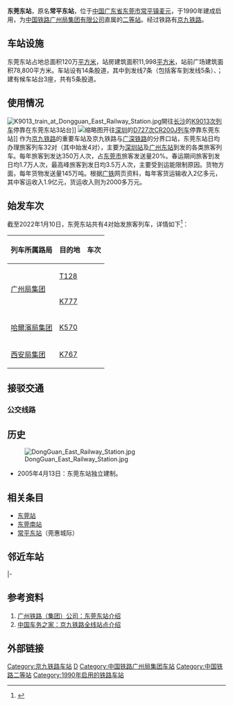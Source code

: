 {{NoteTA|1=zh-cn:车次; zh-hk:班次;}}
{{About|原称常平东站的[[京九铁路|京九铁路]]车站|该站南侧的[[莞惠城际轨道交通|莞惠城际轨道交通]]车站|常平东站}}
{{Infobox China railway station
|车站名称 = 东莞东站
|图片 = File:Dongguandong Railway Station 7088.jpg
|图片介绍 = 拍摄于2020年9月
|其他名称 = 常平东站
|车站名称拼音 = Dongguandōng zhàn
|英文名称 = Dongguandong Railway Station<ref>{{Cite web |url=http://news.sina.com.cn/o/2012-09-18/080725196193.shtml |title=铁道部:火车站名含"东西南北"统一改用拼音 |accessdate=2016-08-14 |archive-date=2017-07-30 |archive-url=https://web.archive.org/web/20170730073100/http://news.sina.com.cn/o/2012-09-18/080725196193.shtml |dead-url=no }}</ref><ref>{{cite journal |author=[[铁道部运输局|铁道部运输局]] |journal = 铁路客货运输专刊 |year=2012 |issue=4 |title = 关于明确铁路车站站名英文译法的通知 |id = 运营运调电[2012]1911号 |page = 6}}</ref>
|车站代码 = 25880<ref>{{cite book|title=中华人民共和国铁路车站代码（GB/T 10302-2010）|publisher=中国标准出版社|year=2010|isbn=155066140495|ignore-isbn-error=true|pages=9}}</ref>
|电报码 = DMQ
|拼音码 = DGD
|车站位置 = [[广东省|广东省]][[东莞市|东莞市]][[常平镇|常平镇]][[麦元|麦元]]常东路<ref>{{cite web|url=http://www.12306.cn/mormhweb/kyyyz/|title=客运营业站站点|publisher=[[中国铁路客户服务中心|中国铁路客户服务中心]]|accessdate=2018-06-09|archive-date=2016-08-24|archive-url=https://web.archive.org/web/20160824193818/http://www.12306.cn/mormhweb/kyyyz/|dead-url=no}}</ref>
|坐标 = {{coord|22|58|11|N|114|02|2.5|E|display=inline,title}}
|线路 = [[京九铁路|京九铁路]]、[[广梅汕铁路|广梅汕铁路]]
|connection={{rint|cn|rail}}[[莞惠城际轨道交通|莞惠城際鐵路]] [[常平东站|常平东站]]
|车站等级 = [[二等站_(中鐵)|二等站]]
|归属 = [[中国铁路广州局集团有限公司|中国铁路广州局集团有限公司]]
|站线配置图=
|站线配置图宽度 = 750px
}}
'''东莞东站'''，原名'''常平东站'''，位于[[中国|中国]][[广东省|广东省]][[东莞市|东莞市]][[常平镇|常平镇]][[麦元|麦元]]，于1990年建成启用，为[[中国铁路广州局集团有限公司|中国铁路广州局集团有限公司]]直属的[[二等站_(中鐵)|二等站]]。经过铁路有[[京九铁路|京九铁路]]。

==车站设施==
东莞东站占地总面积120万[[平方米|平方米]]，站房建筑面积11,998[[平方米|平方米]]，站前广场建筑面积78,800平方米。车站设有14条股道，其中到发线7条（包括客车到发线5条）、；建有候车站台3座，共有5条股道。

==使用情况==
[[File:K9013_train_at_Dongguan_East_Railway_Station.jpg|thumb]]開往[[长沙站|长沙]]的[[K9011/9014、K9012/9013次列车|K9013次列车]]停靠在东莞东站3站台]]
[[File:D727-728_CR200J,_Dongguandong_Station(20200103).jpg|缩略图]]开往[[深圳站|深圳]]的[[D727/728次列车|D727次]][[复兴号CR200J型电力动车组|CR200J列车]]停靠东莞东站]]
作为[[京九铁路|京九铁路]]的重要车站及京九铁路与[[广深铁路|广深铁路]]的分界口站，东莞东站日均办理旅客列车32对（其中始发4对），主要为[[深圳站|深圳站]]及[[广州东站|广州东站]]到发的各类旅客列车。每年旅客到发达350万人次，占[[东莞市|东莞市]]旅客发送量20%。春运期间旅客到发日均1.7万人次，最高峰旅客到发日均3.5万人次，主要受到运能限制原因。货物方面，每年货物发送量145万吨。根据[[广州铁路集团|广铁]]网页资料，每年客货运输收入2亿多元，其中客运收入1.9亿元，货运收入则为2000多万元。

==始发车次==
截至2022年1月10日，东莞东站共有4对始发旅客列车，详情如下<ref>{{Cite web |url=https://kyfw.12306.cn/otn/czxx/init |title=中国铁路客户服务中心 |accessdate=2018-10-17 |archive-date=2016-10-17 |archive-url=https://web.archive.org/web/20161017023252/https://kyfw.12306.cn/otn/czxx/init |dead-url=no }}</ref>：
{| class="wikitable sortable" style="font-size: 90%"
!列车所属路局
!目的地
!车次
|-
|rowspan=2|[[广州局集团|广州局集团]]
|[[T126/127、T128/125次列车|T128]]
|{{站|成都}}
|-
|[[K776/777、K775/778次列车|K777]]
|{{站|蘭州西}}
|-
|[[哈爾濱局集团|哈爾濱局集团]]
|[[K568/569、K570/567次列车|K570]]
|{{站|齊齊哈爾}}
|-
|[[西安局集团|西安局集团]]
|[[K768/769、K770/767次列車|K767]]
|{{站|漢中}}
|}

==接驳交通==
===公交线路===
{{东莞巴士路线简单列表|702|705|706|707|708|709|712|715|716|717|720|727|728|729|731|733|737|739|746|910}}

==历史==
[[File:DongGuan_East_Railway_Station.jpg|thumb]]
*2005年4月13日：东莞东站独立建制。

==相关条目==
*[[东莞站|东莞站]]
*[[东莞南站|东莞南站]]
*[[常平东站|常平东站]]（莞惠城际）

== 邻近车站 ==
{{Start rail box|[[中国铁路|中国铁路]]}} 
{{s-inop|[[谢岗站|谢岗站]]<br><s>''[[黄曹站|黄曹站]]''</s>(已撤销)|{{站|北京西}}方向}}
{{s-line|[[京九铁路|京九铁路]]<br />← 14km 东莞东站 {{0}}4km →}}
{{s-inop|[[常平站|常平站]]|正线终点}}
|-
{{terminus}}
{{s-line|东莞东至土塘联络线<br />东莞东站}}
{{s-inop|[[土塘站|土塘站]]|广九线{{站|红磡}}方向}}
{{End box}}

== 参考资料 ==
{{Reflist}}
<div class="references-2column">
#[https://web.archive.org/web/20071024184052/https://www.gzrail.com.cn/portal/station/dgd.jsp 广州铁路（集团）公司：东莞东站介绍]
#[https://web.archive.org/web/20071121181219/http://www.china1435.com/literature/tiezhi/13436_13.html 中国车务之家：京九铁路全线站点介绍]
</div>

== 外部链接 ==
{{Commonscat|Dongguandong Railway Station}}
{{京九铁路}}

[[Category:京九铁路车站|Category:京九铁路车站]]
[[Category:东莞市铁路车站|D]]
[[Category:中国铁路广州局集团车站|Category:中国铁路广州局集团车站]]
[[Category:中国铁路二等站|Category:中国铁路二等站]]
[[Category:1990年启用的铁路车站|Category:1990年启用的铁路车站]]